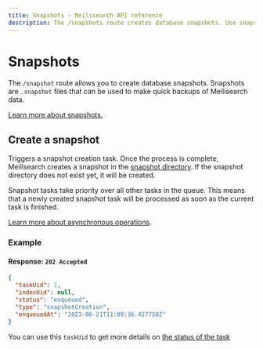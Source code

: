 ```yaml
---
title: Snapshots — Meilisearch API reference
description: The /snapshots route creates database snapshots. Use snapshots to backup your Meilisearch data.
---
```


# Snapshots

The `/snapshot` route allows you to create database snapshots. Snapshots are `.snapshot` files that can be used to make quick backups of Meilisearch data.

[Learn more about snapshots.](/learn/advanced/snapshots)

## Create a snapshot

<RouteHighlighter method="POST" route="/snapshots"/>

Triggers a snapshot creation task. Once the process is complete, Meilisearch creates a snapshot in the [snapshot directory](/learn/configuration/instance_options#snapshot-destination). If the snapshot directory does not exist yet, it will be created.

Snapshot tasks take priority over all other tasks in the queue. This means that a newly created snapshot task will be processed as soon as the current task is finished.

[Learn more about asynchronous operations](/learn/async/asynchronous_operations).

### Example

<CodeSamples id="post_snapshot_1" />

#### Response: `202 Accepted`

```json
{
  "taskUid": 1,
  "indexUid": null,
  "status": "enqueued",
  "type": "snapshotCreation",
  "enqueuedAt": "2023-06-21T11:09:36.417758Z"
}
```

You can use this `taskUid` to get more details on [the status of the task](/reference/api/tasks#get-one-task)

